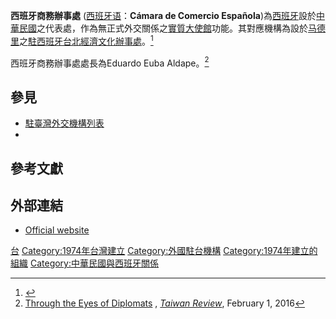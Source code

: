{{Infobox Government agency
|agency_name     = 西班牙商務辦事處<br>''Cámara de Comercio Española''
|nativename      = 
|logo            = Spanish Chamber of Commerce in Taiwan logo.svg
|logo_width      =  
|logo_caption    =  
|seal            =
|seal_width      = 
|seal_caption    =
|formed          = 1974 (as Centro de Cervantes)<ref name="hibou">[https://books.google.co.uk/books?id=UdsBUEQa6qIC&lpg=PA157&dq=%22Anglo-Taiwan%20Trade%20Committee%22%201976%20visa&pg=PA154#v=onepage&q=Spain&f=false A Pretence of Privatisation: Taiwan's External Relations], Françoise Mengin, in ''Privatising the State'', [[Béatrice_Hibou|Béatrice Hibou]], C. Hurst & Co. Publishers, 2004, pages 154</ref>
|preceding1      =
|preceding2      =
|dissolved       =
|superseding     =
|region_served    = {{ROC-TW}}
|headquarters    = {{ROC-TW}}[[臺北市|臺北市]]
|employees       =
|budget          =
|minister1_name  = 
|minister1_pfo   = 
|chief1_name     = Eduardo Euba Aldape
|chief1_position = Director General 
|chief2_name     = 
|chief2_position = 
|parent_agency   = 
|child1_agency   =
|child2_agency   =
|website         = [http://www.icex.es/icex/es/navegacion-principal/todos-nuestros-servicios/informacion-de-mercados/paises/navegacion-superior/nuestras-oficinas/camarataipei.html?idPais=TW Cámara de Comercio Española]
|footnotes       =
}}

'''西班牙商務辦事處''' ([[西班牙语|西班牙语]]：'''Cámara de Comercio Española''')為[[西班牙|西班牙]]設於[[中華民國|中華民國]]之代表處，作為無正式外交關係之[[實質大使館|實質大使館]]功能。其對應機構為設於[[马德里|马德里]]之[[駐西班牙台北經濟文化辦事處|駐西班牙台北經濟文化辦事處]]。<ref>{{Cite web |url=http://web.roc-taiwan.org/es_es/index.html |title=Oficina Económica y Cultural de Taipei |access-date=2020-10-15 |archive-date=2016-08-23 |archive-url=https://web.archive.org/web/20160823193355/http://web.roc-taiwan.org/es_es/index.html |dead-url=no }}</ref> 

西班牙商務辦事處處長為Eduardo Euba Aldape。<ref name="Taiwan Review">[http://taiwantoday.tw/fp.asp?xItem=241384&CtNode=2181 Through the Eyes of Diplomats] {{Wayback|url=http://taiwantoday.tw/fp.asp?xItem=241384&CtNode=2181 |date=20160314071842 }}, ''[[Taiwan_Review|Taiwan Review]]'', February 1, 2016</ref>

==參見==
* [[駐臺灣外交機構列表|駐臺灣外交機構列表]]
* {{link-en|西班牙駐外機構列表|List of diplomatic missions of Spain}}

==參考文獻==
{{reflist}}

==外部連結==
*[http://www.icex.es/icex/es/navegacion-principal/todos-nuestros-servicios/informacion-de-mercados/paises/navegacion-superior/nuestras-oficinas/camarataipei.html?idPais=TW Official website] {{Wayback|url=http://www.icex.es/icex/es/navegacion-principal/todos-nuestros-servicios/informacion-de-mercados/paises/navegacion-superior/nuestras-oficinas/camarataipei.html?idPais=TW |date=20201030193256 }} {{in lang|es}}
{{外國駐台機構}}
[[Category:西班牙駐外機構|台]]
[[Category:1974年台灣建立|Category:1974年台灣建立]]
[[Category:外國駐台機構|Category:外國駐台機構]]
[[Category:1974年建立的組織|Category:1974年建立的組織]]
[[Category:中華民國與西班牙關係|Category:中華民國與西班牙關係]]